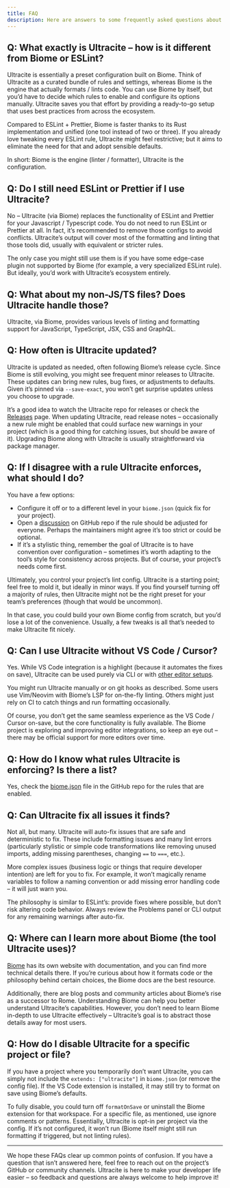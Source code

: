 ```yaml
---
title: FAQ
description: Here are answers to some frequently asked questions about Ultracite.
---
```


## Q: What exactly is Ultracite – how is it different from Biome or ESLint?

Ultracite is essentially a preset configuration built on Biome. Think of Ultracite as a curated bundle of rules and settings, whereas Biome is the engine that actually formats / lints code. You can use Biome by itself, but you’d have to decide which rules to enable and configure its options manually. Ultracite saves you that effort by providing a ready-to-go setup that uses best practices from across the ecosystem.

Compared to ESLint + Prettier, Biome is faster thanks to its Rust implementation and unified (one tool instead of two or three). If you already love tweaking every ESLint rule, Ultracite might feel restrictive; but it aims to eliminate the need for that and adopt sensible defaults.

In short: Biome is the engine (linter / formatter), Ultracite is the configuration.

## Q: Do I still need ESLint or Prettier if I use Ultracite?

No – Ultracite (via Biome) replaces the functionality of ESLint and Prettier for your Javascript / Typescript code. You do not need to run ESLint or Prettier at all. In fact, it’s recommended to remove those configs to avoid conflicts. Ultracite’s output will cover most of the formatting and linting that those tools did, usually with equivalent or stricter rules.

The only case you might still use them is if you have some edge-case plugin not supported by Biome (for example, a very specialized ESLint rule). But ideally, you’d work with Ultracite’s ecosystem entirely.

## Q: What about my non-JS/TS files? Does Ultracite handle those?

Ultracite, via Biome, provides various levels of linting and formatting support for JavaScript, TypeScript, JSX, CSS and GraphQL.

## Q: How often is Ultracite updated?

Ultracite is updated as needed, often following Biome’s release cycle. Since Biome is still evolving, you might see frequent minor releases to Ultracite. These updates can bring new rules, bug fixes, or adjustments to defaults. Given it’s pinned via `--save-exact`, you won’t get surprise updates unless you choose to upgrade.

It’s a good idea to watch the Ultracite repo for releases or check the [Releases](/releases) page. When updating Ultracite, read release notes – occasionally a new rule might be enabled that could surface new warnings in your project (which is a good thing for catching issues, but should be aware of it). Upgrading Biome along with Ultracite is usually straightforward via package manager.

## Q: If I disagree with a rule Ultracite enforces, what should I do?

You have a few options:

- Configure it off or to a different level in your `biome.json` (quick fix for your project).
- Open a [discussion](https://github.com/haydenbleasel/ultracite/discussions/) on GitHub repo if the rule should be adjusted for everyone. Perhaps the maintainers might agree it’s too strict or could be optional.
- If it’s a stylistic thing, remember the goal of Ultracite is to have convention over configuration – sometimes it’s worth adapting to the tool’s style for consistency across projects. But of course, your project’s needs come first.

Ultimately, you control your project’s lint config. Ultracite is a starting point; feel free to mold it, but ideally in minor ways. If you find yourself turning off a majority of rules, then Ultracite might not be the right preset for your team’s preferences (though that would be uncommon).

In that case, you could build your own Biome config from scratch, but you’d lose a lot of the convenience. Usually, a few tweaks is all that’s needed to make Ultracite fit nicely.

## Q: Can I use Ultracite without VS Code / Cursor?

Yes. While VS Code integration is a highlight (because it automates the fixes on save), Ultracite can be used purely via CLI or with [other editor setups](https://biomejs.dev/guides/editors/first-party-extensions/).

You might run Ultracite manually or on git hooks as described. Some users use Vim/Neovim with Biome’s LSP for on-the-fly linting. Others might just rely on CI to catch things and run formatting occasionally.

Of course, you don’t get the same seamless experience as the VS Code / Cursor on-save, but the core functionality is fully available. The Biome project is exploring and improving editor integrations, so keep an eye out – there may be official support for more editors over time.

## Q: How do I know what rules Ultracite is enforcing? Is there a list?

Yes, check the [biome.json](https://github.com/haydenbleasel/ultracite/blob/main/biome.json) file in the GitHub repo for the rules that are enabled.

## Q: Can Ultracite fix all issues it finds?

Not all, but many. Ultracite will auto-fix issues that are safe and deterministic to fix. These include formatting issues and many lint errors (particularly stylistic or simple code transformations like removing unused imports, adding missing parentheses, changing `==` to `===`, etc.).

More complex issues (business logic or things that require developer intention) are left for you to fix. For example, it won’t magically rename variables to follow a naming convention or add missing error handling code – it will just warn you.

The philosophy is similar to ESLint’s: provide fixes where possible, but don’t risk altering code behavior. Always review the Problems panel or CLI output for any remaining warnings after auto-fix.

## Q: Where can I learn more about Biome (the tool Ultracite uses)?

[Biome](https://biomejs.dev/) has its own website with documentation, and you can find more technical details there. If you’re curious about how it formats code or the philosophy behind certain choices, the Biome docs are the best resource.

Additionally, there are blog posts and community articles about Biome’s rise as a successor to Rome. Understanding Biome can help you better understand Ultracite’s capabilities. However, you don’t need to learn Biome in-depth to use Ultracite effectively – Ultracite’s goal is to abstract those details away for most users.

## Q: How do I disable Ultracite for a specific project or file?

If you have a project where you temporarily don’t want Ultracite, you can simply not include the `extends: ["ultracite"]` in `biome.json` (or remove the config file). If the VS Code extension is installed, it may still try to format on save using Biome’s defaults.

To fully disable, you could turn off `formatOnSave` or uninstall the Biome extension for that workspace. For a specific file, as mentioned, use ignore comments or patterns. Essentially, Ultracite is opt-in per project via the config. If it’s not configured, it won’t run (Biome itself might still run formatting if triggered, but not linting rules).

---

We hope these FAQs clear up common points of confusion. If you have a question that isn’t answered here, feel free to reach out on the project’s GitHub or community channels. Ultracite is here to make your developer life easier – so feedback and questions are always welcome to help improve it!
